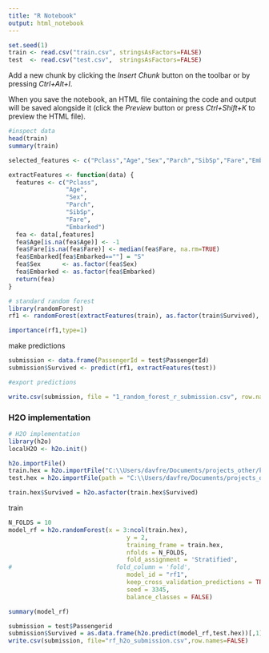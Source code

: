 ```yaml
---
title: "R Notebook"
output: html_notebook
---
```



```r
set.seed(1)
train <- read.csv("train.csv", stringsAsFactors=FALSE)
test  <- read.csv("test.csv",  stringsAsFactors=FALSE)
```

Add a new chunk by clicking the *Insert Chunk* button on the toolbar or by pressing *Ctrl+Alt+I*.

When you save the notebook, an HTML file containing the code and output will be saved alongside it (click the *Preview* button or press *Ctrl+Shift+K* to preview the HTML file).

```r
#inspect data
head(train)
summary(train)
```

```r
selected_features <- c("Pclass","Age","Sex","Parch","SibSp","Fare","Embarked")

extractFeatures <- function(data) {
  features <- c("Pclass",
                "Age",
                "Sex",
                "Parch",
                "SibSp",
                "Fare",
                "Embarked")
  fea <- data[,features]
  fea$Age[is.na(fea$Age)] <- -1
  fea$Fare[is.na(fea$Fare)] <- median(fea$Fare, na.rm=TRUE)
  fea$Embarked[fea$Embarked==""] = "S"
  fea$Sex      <- as.factor(fea$Sex)
  fea$Embarked <- as.factor(fea$Embarked)
  return(fea)
}
```

```r
# standard random forest
library(randomForest)
rf1 <- randomForest(extractFeatures(train), as.factor(train$Survived), ntree=100, importance=TRUE)

importance(rf1,type=1)

```

make predictions
```r
submission <- data.frame(PassengerId = test$PassengerId)
submission$Survived <- predict(rf1, extractFeatures(test))

```


```r
#export predictions

write.csv(submission, file = "1_random_forest_r_submission.csv", row.names=FALSE)
```


### H2O implementation

```r
# H2O implementation
library(h2o)
localH2O <- h2o.init()
```

```r
h2o.importFile()
train.hex = h2o.importFile("C:\\Users/davfre/Documents/projects_other/kaggle_titanic/train.csv", destination_frame = "train.hex")
test.hex = h2o.importFile(path = "C:\\Users/davfre/Documents/projects_other/kaggle_titanic/test.csv", destination_frame = "test.hex")

train.hex$Survived = h2o.asfactor(train.hex$Survived)
```

train
```r
N_FOLDS = 10
model_rf = h2o.randomForest(x = 3:ncol(train.hex),
                                 y = 2,
                                 training_frame = train.hex,
                                 nfolds = N_FOLDS,
                                 fold_assignment = 'Stratified',
#                             fold_column = 'fold',
                                 model_id = "rf1",
                                 keep_cross_validation_predictions = TRUE,
                                 seed = 3345,
                                 balance_classes = FALSE)
```

```r
summary(model_rf)
```


```r
submission = test$Passengerid
submission$Survived = as.data.frame(h2o.predict(model_rf,test.hex))[,1]
write.csv(submission, file="rf_h2o_submission.csv",row.names=FALSE)
```

